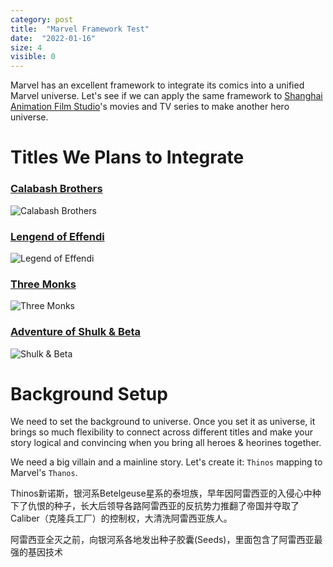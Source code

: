 ```yaml
---
category: post
title:  "Marvel Framework Test"
date:  "2022-01-16"
size: 4
visible: 0
---
```


Marvel has an excellent framework to integrate its comics into a unified Marvel universe. Let's see if we can apply the same framework to [Shanghai Animation Film Studio](https://en.wikipedia.org/wiki/Shanghai_Animation_Film_Studio)'s movies and TV series to make another hero universe.

# Titles We Plans to Integrate
### [Calabash Brothers](https://en.wikipedia.org/wiki/Calabash_Brothers)
![Calabash Brothers](https://upload.wikimedia.org/wikipedia/en/3/37/Calabashbrothers.jpg)
### [Lengend of Effendi](https://zh.wikipedia.org/wiki/%E9%98%BF%E5%87%A1%E6%8F%90%E7%9A%84%E6%95%85%E4%BA%8B)
![Legend of Effendi](https://upload.wikimedia.org/wikipedia/zh/0/0f/%E7%94%B5%E5%BD%B1%E9%98%BF%E5%87%A1%E6%8F%90%E7%9A%84%E6%95%85%E4%BA%8B%E7%94%BB%E9%9D%A2.jpg)
### [Three Monks](https://en.wikipedia.org/wiki/Three_Monks)
![Three Monks](https://upload.wikimedia.org/wikipedia/en/7/71/ThreeMonksAnimation2.jpg)
### [Adventure of Shulk & Beta](https://zh.wikipedia.org/wiki/%E8%88%92%E5%85%8B%E5%92%8C%E8%B4%9D%E5%A1%94)
![Shulk & Beta](http://dalian.sinaimg.cn/2010/0903/201093133424.jpg)

# Background Setup
We need to set the background to universe. Once you set it as universe, it brings so much flexibility to connect across different titles and make your story logical and convincing when you bring all heroes & heorines together.

We need a big villain and a mainline story. Let's create it: `Thinos` mapping to Marvel's `Thanos`.

Thinos新诺斯，银河系Betelgeuse星系的泰坦族，早年因阿雷西亚的入侵心中种下了仇恨的种子，长大后领导各路阿雷西亚的反抗势力推翻了帝国并夺取了Caliber（克隆兵工厂）的控制权，大清洗阿雷西亚族人。

阿雷西亚全灭之前，向银河系各地发出种子胶囊(Seeds)，里面包含了阿雷西亚最强的基因技术
